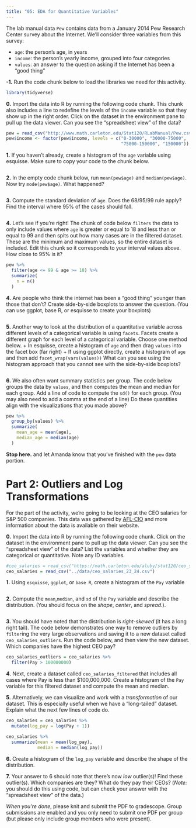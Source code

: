 ```yaml
---
title: "05: EDA for Quantitative Variables"
---
```


The lab manual data `Pew` contains data from a January 2014 Pew Research Center survey about the Internet. We'll consider three variables from this survey:

- `age`: the person's age, in years
- `income`: the person's yearly income, grouped into four categories
- `values`: an answer to the question asking if the Internet has been a "good thing"

**-1.** Run the code chunk below to load the libraries we need for this activity. 

```r
library(tidyverse)
```

**0.** Import the data into R by running the following code chunk. This chunk also includes a line to redefine the levels of the `income` variable so that they show up in the right order. Click on the dataset in the environment pane to pull up the data viewer. Can you see the "spreadsheet view" of the data?

```r
pew = read_csv("http://www.math.carleton.edu/Stat120/RLabManual/Pew.csv")
pew$income <- factor(pew$income, levels = c("0-30000", "30000-75000",
                                            "75000-150000", "150000"))
```

**1.** If you haven't already, create a histogram of the `age` variable using esquisse. Make sure to copy your code to the chunk below.

```r

```

**2.** In the empty code chunk below, run `mean(pew$age)` and `median(pew$age)`. Now try `mode(pew$age)`. What happened?

```r

```

**3.** Compute the standard deviation of `age`. Does the 68/95/99 rule apply? Find the interval where 95% of the cases should fall. 

```r

```

**4.** Let's see if you're right! The chunk of code below `filters` the data to only include values where `age` is greater or equal to 18 and less than or equal to 99 and then spits out how many cases are in the filtered dataset. These are the minimum and maximum values, so the entire dataset is included. Edit this chunk so it corresponds to your interval values above. How close to 95% is it? 

```r
pew %>%
  filter(age <= 99 & age >= 18) %>%
  summarize(
    n = n()
  )
```

**4.** Are people who think the internet has been a "good thing" younger than those that don't? Create side-by-side boxplots to answer the question. (You can use ggplot, base R, or esquisse to create your boxplots)

```r

```


**5.** Another way to look at the distribution of a quantitative variable across different levels of a categorical variable is using `facets`. Facets create a different graph for each level of a categorical variable. Choose one method below.
  + In esquisse, create a histogram of `age` and then drag `values` into the facet box (far right)
  + If using ggplot directly, create a histogram of `age` and then add `facet_wrap(vars(values))`
What can you see using the histogram approach that you cannot see with the side-by-side boxplots? 

```r

```


**6.** We also often want summary statistics per group. The code below groups the data by `values`, and then computes the mean and median for each group. Add a line of code to compute the `sd()` for each group. (You may also need to add a comma at the end of a line) Do these quantities align with the visualizations that you made above? 

```r
pew %>%
  group_by(values) %>%
  summarize(
    mean_age = mean(age), 
    median_age = median(age)
  )
```


**Stop here.** and let Amanda know that you've finished with the `pew` data portion. 

# Part 2: Outliers and Log Transformations

For the part of the activity, we're going to be looking at the CEO salaries for S&P 500 companies. This data was gathered by [AFL-CIO](https://aflcio.org/paywatch/highest-paid-ceos) and more information about the data is available on their website. 

**0.** Import the data into R by running the following code chunk. Click on the dataset in the environment pane to pull up the data viewer. Can you see the "spreadsheet view" of the data? List the variables and whether they are categorical or quantitative. Note any ID variables.

```r
#ceo_salaries = read_csv("https://math.carleton.edu/aluby/stat120/ceo_salaries_23_24.csv")
ceo_salaries = read_csv("../data/ceo_salaries_23_24.csv")
```

**1.** Using `esquisse`, `ggplot`, or `base R`, create a histogram of the `Pay` variable 

```r

```

**2.** Compute the `mean`,`median`, and `sd` of the `Pay` variable and describe the distribution. (You should focus on the *shape*, *center*, and *spread*.). 

```r

```

**3.** You should have noted that the distribution is *right-skewed* (it has a long right tail). The code below demonstrates one way to remove outliers by `filter`ing the very large observations and saving it to a new dataset called `ceo_salaries_outliers`. Run the code below, and then view the new dataset. Which companies have the highest CEO pay?

```r
ceo_salaries_outliers = ceo_salaries %>%
  filter(Pay > 100000000) 
```

**4.** Next, create a dataset called `ceo_salaries_filtered` that includes all cases where Pay is less than $100,000,000. Create a histogram of the `Pay` variable for this filtered dataset and compute the mean and median. 

**5.** Alternatively, we can visualize and work with a *transformation* of our dataset. This is especially useful when we have a "long-tailed" dataset. Explain what the next few lines of code do. 

```r
ceo_salaries = ceo_salaries %>%
  mutate(log_pay = log(Pay + 1))

ceo_salaries %>%
  summarize(mean = mean(log_pay),
            median = median(log_pay))
```

**6.** Create a histogram of the `log_pay` variable and describe the shape of the distribution. 

**7.** Your answer to 6 should note that there's now *low* outlier(s)! Find these outlier(s). Which companies are they? What do they pay their CEOs? (*Note:* you should do this using code, but can check your answer with the "spreadsheet view" of the data.)


*When you're done*, please knit and submit the PDF to gradescope. Group submissions are enabled and you only need to submit one PDF per group (but please only include group members who were present). 
